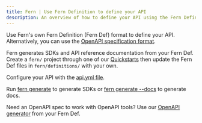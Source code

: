 ---
title: Fern | Use Fern Definition to define your API
description: An overview of how to define your API using the Fern Definition format, then use Fern to generate SDKs and API reference documentation for your API.
---

Use Fern's own Fern Definition (Fern Def) format to define your API. Alternatively, you can use the [OpenAPI specification format](/overview/define-your-api/openapi/overview).

Fern generates SDKs and API reference documentation from your Fern Def. Create a `fern/` project through one of our [Quickstarts](/overview/get-started) then update the Fern Def files in `fern/definitions/` with your own. 

Configure your API with the [api.yml file](/overview/define-your-api/ferndef/api-yml-reference).

Run [fern generate](/overview/cli/cli-commands/fern-generate#for-sdks) to generate SDKs or [fern generate --docs](/overview/cli/cli-commands/fern-generate#for-documentation) to generate docs. 

Need an OpenAPI spec to work with OpenAPI tools? Use our [OpenAPI generator](/fern-sd-ks/other-generators/spec/openapi/) from your Fern Def. 